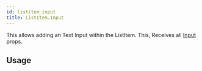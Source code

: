 ```yaml
---
id: listitem_input
title: ListItem.Input
---
```



This allows adding an Text Input within the ListItem.
This, Receives all [Input](Input.mdx#props) props.

## Usage
